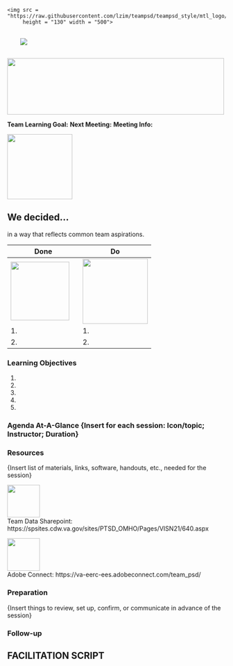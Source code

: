 
    <img src = "https://raw.githubusercontent.com/lzim/teampsd/teampsd_style/mtl_logo/mtl_testdontguess_sm.png"
         height = "130" width = "500">    

<img src="https://raw.githubusercontent.com/lzim/teampsd/teampsd_style/mtl_logo/mtl_testdontguess_sm.png" 
style="display: block; margin: 30;" />

<!-- MTL Logo, HTML img tag -->
<img src = "https://raw.githubusercontent.com/lzim/teampsd/teampsd_style/mtl_logo/mtl_testdontguess_sm.png"
     height = "130" width = "500">  


**Team Learning Goal:**
**Next Meeting:** 
**Meeting Info:** 


<!-- Learning Objectives Icon -->
<img src = "https://raw.githubusercontent.com/lzim/teampsd/hexagon_icons/np_star_778913_003F72.png"
     height = "150" width = "150">  

## We decided...
in a way that reflects common team aspirations.  


Done | Do
--- | ---
<img src = "https://raw.githubusercontent.com/lzim/teampsd/hexagon_icons/np_hexagon-check-mark_309690_003F72.png" height = "135" width = "135"> | <img src = "https://raw.githubusercontent.com/lzim/teampsd/hexagon_icons/np_synchronize_778914_003F72.png" height = "150" width = "150">
1. | 1.
2. | 2.


 

### Learning Objectives

1.
2.
3.
4.
5.

### Agenda At-A-Glance {Insert for each session: Icon/topic; Instructor; Duration}

### Resources
{Insert list of materials, links, software, handouts, etc., needed for the session}

<!--SharePoint icon-->
<img src = "https://raw.githubusercontent.com/lzim/teampsd/hexagon_icons/np_bar-chart-decline_869492_598527.png"
     height = "75" width = "75" style = "border: 0;">  
Team Data Sharepoint: https://spsites.cdw.va.gov/sites/PTSD_OMHO/Pages/VISN21/640.aspx

<!--Adobe Connect icon-->
<img src = "https://raw.githubusercontent.com/lzim/teampsd/hexagon_icons/np_feedback_546911_598527.png"
     height = "75" width = "75" style = "border: 0;">  
Adobe Connect: https://va-eerc-ees.adobeconnect.com/team_psd/

### Preparation
{Insert things to review, set up, confirm, or communicate in advance of the session}

### Follow-up

## FACILITATION SCRIPT





